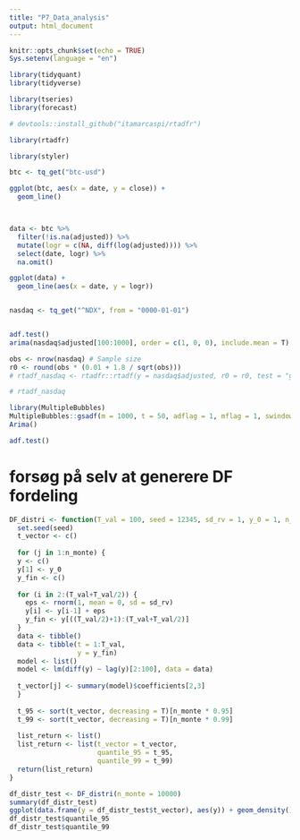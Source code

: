 ```yaml
---
title: "P7_Data_analysis"
output: html_document
---
```


```r
knitr::opts_chunk$set(echo = TRUE)
Sys.setenv(language = "en")

library(tidyquant)
library(tidyverse)

library(tseries)
library(forecast)

# devtools::install_github("itamarcaspi/rtadfr")

library(rtadfr)

library(styler)
```


```r

btc <- tq_get("btc-usd")

ggplot(btc, aes(x = date, y = close)) +
  geom_line()



data <- btc %>%
  filter(!is.na(adjusted)) %>%
  mutate(logr = c(NA, diff(log(adjusted)))) %>%
  select(date, logr) %>%
  na.omit()

ggplot(data) +
  geom_line(aes(x = date, y = logr))


nasdaq <- tq_get("^NDX", from = "0000-01-01")


adf.test()
arima(nasdaq$adjusted[100:1000], order = c(1, 0, 0), include.mean = T)
```


```r

obs <- nrow(nasdaq) # Sample size
r0 <- round(obs * (0.01 + 1.8 / sqrt(obs)))
# rtadf_nasdaq <- rtadfr::rtadf(y = nasdaq$adjusted, r0 = r0, test = "gsadf")

# rtadf_nasdaq
```


```r

library(MultipleBubbles)
MultipleBubbles::gsadf(m = 1000, t = 50, adflag = 1, mflag = 1, swindow0 = 10)
Arima()

adf.test()
```


# forsøg på selv at generere DF fordeling

```r


DF_distri <- function(T_val = 100, seed = 12345, sd_rv = 1, y_0 = 1, n_monte = 10) {
  set.seed(seed)
  t_vector <- c()
  
  for (j in 1:n_monte) {
  y <- c()
  y[1] <- y_0
  y_fin <- c()
    
  for (i in 2:(T_val+T_val/2)) {
    eps <- rnorm(1, mean = 0, sd = sd_rv)
    y[i] <- y[i-1] + eps
    y_fin <- y[((T_val/2)+1):(T_val+T_val/2)]
  }
  data <- tibble()
  data <- tibble(t = 1:T_val,
                 y = y_fin)
  model <- list()
  model <- lm(diff(y) ~ lag(y)[2:100], data = data)
  
  t_vector[j] <- summary(model)$coefficients[2,3]
  }
  
  t_95 <- sort(t_vector, decreasing = T)[n_monte * 0.95]
  t_99 <- sort(t_vector, decreasing = T)[n_monte * 0.99]
  
  list_return <- list()
  list_return <- list(t_vector = t_vector,
                      quantile_95 = t_95,
                      quantile_99 = t_99)
  return(list_return)
}

df_distr_test <- DF_distri(n_monte = 10000)
summary(df_distr_test)
ggplot(data.frame(y = df_distr_test$t_vector), aes(y)) + geom_density()
df_distr_test$quantile_95
df_distr_test$quantile_99
```





